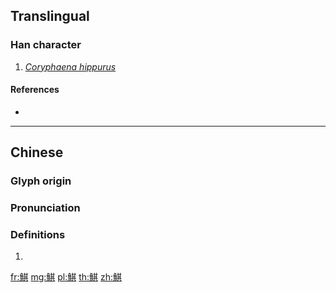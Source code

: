 {{character info/new}}
{{also|鲯}}
==Translingual==

===Han character===
{{Han char|rn=195|rad=魚|as=08|sn=19|four=24381|canj=NFTMC}}

# ''[[Coryphaena hippurus]]''

====References====
* {{Han ref|kx=1472.020|dkj=46209|dj=2004.150|hdz=74694.130|uh=9BD5|ud=39893|bh=F3D5|bd=62421}}

----

==Chinese==
{{zh-forms|s=鲯}}

===Glyph origin===
{{Han etym}}

===Pronunciation===
{{zh-pron
|m=qí
|c=kei4
|mc=y
|oc=y
|cat=
}}

===Definitions===
{{zh-hanzi}}

# {{rfdef|zh}}

[[fr:鯕]]
[[mg:鯕]]
[[pl:鯕]]
[[th:鯕]]
[[zh:鯕]]